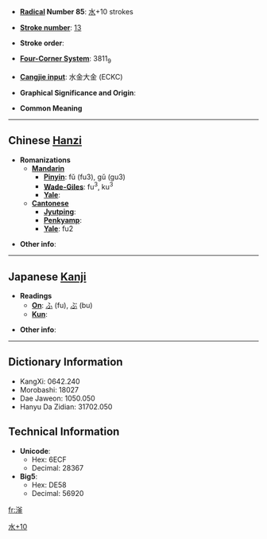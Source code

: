 * '''[[Wiktionary:Chinese radical index| Radical]] Number 85''': [[Wiktionary:Chinese radical index 水|水]]+10 strokes

* '''[[Wiktionary:Chinese total strokes index|Stroke number]]''': [[Wiktionary:Chinese total strokes index 13|13]]

* '''Stroke order''': 

* '''[[Wiktionary:Chinese four corner index|Four-Corner System]]''': 3811<sub>9</sub>

* '''[[Wiktionary:Chinese Cangjie index|Cangjie input]]''': 水金大金 (ECKC)

* '''Graphical Significance and Origin''': 

* '''Common Meaning'''

----

== Chinese [[Hanzi]] ==

* '''Romanizations'''
** '''[[Mandarin]]'''
*** '''[[Pinyin]]''': fǔ (fu3), gǔ (gu3)
*** '''[[Wade-Giles]]''': fu<sup>3</sup>, ku<sup>3</sup>
*** '''[[Yale]]''': 
** '''[[Cantonese]]'''
*** '''[[Jyutping]]''':
*** '''[[Penkyamp]]''': 
*** '''[[Yale]]''': fu2

* '''Other info''': 

----

== Japanese [[Kanji]] ==

* '''Readings'''
** '''[[On]]''': [[ふ]] (fu), [[ぶ]] (bu)
** '''[[Kun]]''': 

* '''Other info''':  

----

== Dictionary Information ==

* KangXi: 0642.240
* Morobashi: 18027
* Dae Jaweon: 1050.050
* Hanyu Da Zidian: 31702.050

== Technical Information ==

* '''Unicode''':
** Hex: 6ECF
** Decimal: 28367
* '''Big5''':
** Hex: DE58
** Decimal: 56920

[[Category:CJKV Character articles lacking a common meaning|水+10]]

[[fr:滏]]